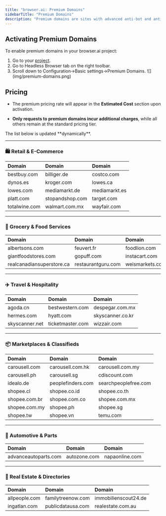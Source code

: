 ```yaml
---
title: "browser.ai: Premium Domains"  
sidebarTitle: "Premium Domains"  
description: "Premium domains are sites with advanced anti-bot and anti-scraping protections, making them harder to access programmatically. Accessing them uses additional Scraping Browser resources. Here's how you can enable support for premium domains!"  
---
```


## Activating Premium Domains
To enable premium domains in your browser.ai project:
1. Go to your [project](https://browser.ai/dashboard/page/projects).
2. Go to Headless Browser tab on the right toolbar.
3. Scroll down to Configuration->Basic settings->Premium Domains.
   <Frame as="div" style={{width:"30%"}}>
      ![](img/premium-domains.png)
    </Frame>

## Pricing

* The premium pricing rate will appear in the **Estimated Cost** section upon activation.

* **Only requests to premium domains incur additional charges**, while all others remain at the standard pricing tier.

<Note>
  The list below is updated **dynamically**.
</Note>

***

### 🛍️ Retail & E-Commerce

| Domain        | Domain          | Domain        |
| :------------ | :-------------- | :------------ |
| bestbuy.com   | billiger.de     | costco.com    |
| dynos.es      | kroger.com      | lowes.ca      |
| lowes.com     | mediamarkt.de   | mediamarkt.es |
| platt.com     | stopandshop.com | target.com    |
| totalwine.com | walmart.com.mx  | wayfair.com   |

***

### 🥑 Grocery & Food Services

| Domain                    | Domain             | Domain          |
| :------------------------ | :----------------- | :-------------- |
| albertsons.com            | feuvert.fr         | foodlion.com    |
| giantfoodstores.com       | gopuff.com         | instacart.com   |
| realcanadiansuperstore.ca | restaurantguru.com | weismarkets.com |

***

### ✈️ Travel & Hospitality

| Domain         | Domain           | Domain           |
| :------------- | :--------------- | :--------------- |
| agoda.cn       | bestwestern.com  | despegar.com.mx  |
| hermes.com     | hyatt.com        | skyscanner.co.kr |
| skyscanner.net | ticketmaster.com | wizzair.com      |

***

### 📦 Marketplaces & Classifieds

| Domain        | Domain            | Domain               |
| :------------ | :---------------- | :------------------- |
| carousell.com | carousell.com.hk  | carousell.com.my     |
| carousell.ph  | carousell.sg      | cdiscount.com        |
| idealo.de     | peoplefinders.com | searchpeoplefree.com |
| shopee.cl     | shopee.co.id      | shopee.co.th         |
| shopee.com.br | shopee.com.co     | shopee.com.mx        |
| shopee.com.my | shopee.ph         | shopee.sg            |
| shopee.tw     | shopee.vn         | temu.com             |

***

### 🚗 Automotive & Parts

| Domain               | Domain       | Domain         |
| :------------------- | :----------- | :------------- |
| advanceautoparts.com | autozone.com | napaonline.com |

***

### 🏡 Real Estate & Directories

| Domain        | Domain            | Domain               |
| :------------ | :---------------- | :------------------- |
| allpeople.com | familytreenow.com | immobilienscout24.de |
| ingatlan.com  | publicdatausa.com | realestate.com.au    |